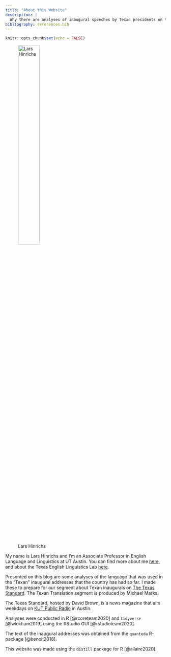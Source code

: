```yaml
---
title: "About this Website"
description: |
  Why there are analyses of inaugural speeches by Texan presidents on this page... and some acknowledgements.
bibliography: references.bib
---
```


```r
knitr::opts_chunk$set(echo = FALSE)
```

![Lars Hinrichs](https://mediad.publicbroadcasting.net/p/wamc/files/styles/large/public/201312/lars_hinrichs.jpg){width="40%"}

My name is Lars Hinrichs and I'm an Associate Professor in English Language and Linguistics at UT Austin. You can find more about me [here](http://larshinrichs.site), and about the Texas English Linguistics Lab [here](www.texasenglish.org).

Presented on this blog are some analyses of the language that was used in the "Texan" inaugural addresses that the country has had so far. I made these to prepare for our segment about Texan inaugurals on [The Texas Standard](https://www.texasstandard.org/stories/categories/texan-translation/). The Texan Translation segment is produced by Michael Marks.

<aside>

The Texas Standard, hosted by David Brown, is a news magazine that airs weekdays on [KUT Public Radio](www.kut.org) in Austin.

</aside>

Analyses were conducted in R [@rcoreteam2020] and `tidyverse` [@wickham2019] using the RStudio GUI [@rstudioteam2020].

The text of the inaugural addresses was obtained from the `quanteda` R-package [@benoit2018].

This website was made using the `distill` package for R [@allaire2020].
